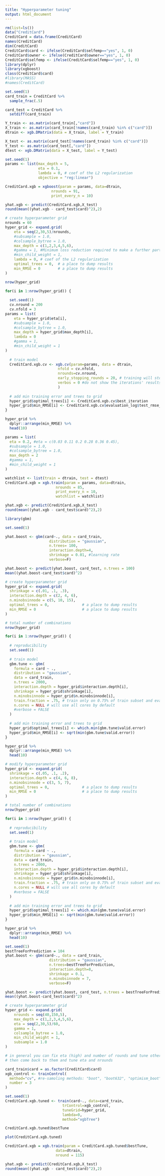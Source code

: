 ```yaml
---
title: "Hyperparameter tuning"
output: html_document
---
```


```r
rm(list=ls())
data("CreditCard")
CreditCard = data.frame(CreditCard)
names(CreditCard)
dim(CreditCard)
CreditCard$card <- ifelse(CreditCard$selfemp=="yes", 1, 0)
CreditCard$owner <- ifelse(CreditCard$owner=="yes", 1, 0)
CreditCard$selfemp <- ifelse(CreditCard$selfemp=="yes", 1, 0)
library(dplyr)
library(xgboost)
class(CreditCard$card)
#library(MASS)
#names(CreditCard)
```

```r
set.seed(1)
card_train = CreditCard %>%
  sample_frac(.5)

card_test = CreditCard %>%
  setdiff(card_train)
```

```r
Y_train <- as.matrix(card_train[,"card"])
X_train <- as.matrix(card_train[!names(card_train) %in% c("card")])
dtrain <- xgb.DMatrix(data = X_train, label = Y_train)

X_test <- as.matrix(card_test[!names(card_train) %in% c("card")])
Y_test <- as.matrix(card_test[,"card"])
dtest <- xgb.DMatrix(data = X_test, label = Y_test)
```

```r
set.seed(1)
params <- list(max_depth = 5,
               eta = 0.1,
               lambda = 0, # coef of the L2 regularization
               objective = "reg:linear")

CreditCard.xgb = xgboost(param = params, data=dtrain,
                     nrounds = 91,
                     print_every_n = 10)
```

```r
yhat.xgb <- predict(CreditCard.xgb,X_test)
round(mean((yhat.xgb - card_test$card)^2),2)
```

```r
# create hyperparameter grid
nrounds = 60
hyper_grid <- expand.grid(
    eta = seq(2,30,5)/nrounds,
    #subsample = 1.0,
    #colsample_bytree = 1.0,
    max_depth = c(1,2,3,4,5,6),
    #gamma = 1, #Minimum loss reduction required to make a further partition on a leaf node of the tree
    #min_child_weight = 1,
    lambda = 0, # coef of the L2 regularization
    optimal_trees = 0,  # a place to dump results
    min_RMSE = 0        # a place to dump results         
)

nrow(hyper_grid)
```

```r
for(i in 1:nrow(hyper_grid)) {
  
  set.seed(1)
  cv.nround = 200
  cv.nfold = 3  
params = list(
    eta = hyper_grid$eta[i], 
    #subsample = 1.0,
    #colsample_bytree = 1.0,
    max_depth = hyper_grid$max_depth[i],
    lambda = 0 
    #gamma = 1,
    #min_child_weight = 1
)
    
  # train model
  CreditCard.xgb.cv <- xgb.cv(param=params, data = dtrain,
                        nfold = cv.nfold,
                        nrounds=cv.nround,
                        early_stopping_rounds = 20, # training will stop if performance doesn't improve for 20 rounds from the last best iteration
                        verbos = 0 #do not show the iterations' results
                        )  
    
  # add min training error and trees to grid
  hyper_grid$optimal_trees[i] <- CreditCard.xgb.cv$best_iteration
  hyper_grid$min_RMSE[i] <- CreditCard.xgb.cv$evaluation_log$test_rmse_mean[CreditCard.xgb.cv$best_iteration]
}
```

```r
hyper_grid %>% 
  dplyr::arrange(min_RMSE) %>%
  head(10)
```

```r
params = list(
  eta = 0.2, #eta = c(0.03 0.11 0.2 0.28 0.36 0.45),
  #subsample = 1.0,
  #colsample_bytree = 1.0,
  max_depth = 2
  #gamma = 1,
  #min_child_weight = 1
)

watchlist <- list(train = dtrain, test = dtest)
CreditCard.xgb = xgb.train(param = params, data=dtrain,
                       nrounds = 85,
                       print_every_n = 10,
                       watchlist = watchlist)

yhat.xgb <- predict(CreditCard.xgb,X_test)
round(mean((yhat.xgb - card_test$card)^2),2)
```

```r
library(gbm)
```

```r
set.seed(1)

yhat.boost <- gbm(card~., data = card_train,
                    distribution = "gaussian",
                    n.trees= 100,
                    interaction.depth=4,
                    shrinkage = 0.01, #learning rate
                    verbose=F)

yhat.boost <- predict(yhat.boost, card_test, n.trees = 100)
mean((yhat.boost-card_test$card)^2)
```

```r
# create hyperparameter grid
hyper_grid <- expand.grid(
  shrinkage = c(.01, .1, .3),
  interaction.depth = c(2, 4, 6),
  n.minobsinnode = c(5, 10, 15), 
  optimal_trees = 0,               # a place to dump results
  min_RMSE = 0                     # a place to dump results
)

# total number of combinations
nrow(hyper_grid)
```

```r
for(i in 1:nrow(hyper_grid)) {
  
  # reproducibility
  set.seed(1)
  
  # train model
  gbm.tune <- gbm(
    formula = card ~ .,
    distribution = "gaussian",
    data = card_train,
    n.trees = 2000,
    interaction.depth = hyper_grid$interaction.depth[i],
    shrinkage = hyper_grid$shrinkage[i],
    n.minobsinnode = hyper_grid$n.minobsinnode[i],
    train.fraction = .75, # train only on 0.75% of train subset and evaluate on remaining 0.25%
    n.cores = NULL # will use all cores by default
    #verbose = FALSE
  )
  
  # add min training error and trees to grid
  hyper_grid$optimal_trees[i] <- which.min(gbm.tune$valid.error)
  hyper_grid$min_RMSE[i] <- sqrt(min(gbm.tune$valid.error)) 
}
```

```r
hyper_grid %>% 
  dplyr::arrange(min_RMSE) %>%
  head(10)
```

```r
# modify hyperparameter grid
hyper_grid <- expand.grid(
  shrinkage = c(.05, .1, .2),
  interaction.depth = c(4, 6, 8),
  n.minobsinnode = c(3, 5, 7),
  optimal_trees = 0,               # a place to dump results
  min_RMSE = 0                     # a place to dump results
)

# total number of combinations
nrow(hyper_grid)
```

```r
for(i in 1:nrow(hyper_grid)) {
  
  # reproducibility
  set.seed(1)
  
  # train model
  gbm.tune <- gbm(
    formula = card ~ .,
    distribution = "gaussian",
    data = card_train,
    n.trees = 2000,
    interaction.depth = hyper_grid$interaction.depth[i],
    shrinkage = hyper_grid$shrinkage[i],
    n.minobsinnode = hyper_grid$n.minobsinnode[i],
    train.fraction = .75, # train only on 0.75% of train subset and evaluate on remaining 0.25%
    n.cores = NULL # will use all cores by default
    #verbose = FALSE
  )
  
  # add min training error and trees to grid
  hyper_grid$optimal_trees[i] <- which.min(gbm.tune$valid.error)
  hyper_grid$min_RMSE[i] <- sqrt(min(gbm.tune$valid.error)) 
}
```

```r
hyper_grid %>% 
  dplyr::arrange(min_RMSE) %>%
  head(10)
```

```r
set.seed(1)
bestTreeForPrediction = 104
yhat.boost <- gbm(card~., data = card_train,
                    distribution = "gaussian",
                    n.trees=bestTreeForPrediction,
                    interaction.depth=8,
                    shrinkage = 0.1,
                    n.minobsinnode = 7,
                    verbose=F)

yhat.boost <- predict(yhat.boost, card_test, n.trees = bestTreeForPrediction)
mean((yhat.boost-card_test$card)^2)
```

```r
# create hyperparameter grid
hyper_grid <- expand.grid(
    nrounds = seq(40,150,5),
    max_depth = c(1,2,3,4,5,6),
    eta = seq(2,30,5)/60, 
    gamma = 1,
    colsample_bytree = 1.0,  
    min_child_weight = 1,
    subsample = 1.0
)

# in general you can fix eta (high) and number of rounds and tune other paramters (to increase speed),
# then come back to them and tune eta and nrounds
```

```r
card_train$card = as.factor(CreditCard$card)
xgb_control <- trainControl(
  method="cv", #re-samoling methods: "boot", "boot632", "optimism_boot", "boot_all","repeatedcv", "LOOCV", "LGOCV"
  number = 3
)

set.seed(1)
CreditCard.xgb.tuned <- train(card~., data=card_train, 
                          trControl=xgb_control,
                          tuneGrid=hyper_grid,
                          lambda=0,
                          method="xgbTree")
```

```r
CreditCard.xgb.tuned$bestTune
```

```r
plot(CreditCard.xgb.tuned)
```

```r
CreditCard.xgb = xgb.train(param = CreditCard.xgb.tuned$bestTune,
                       data=dtrain,
                       nround = 115)

yhat.xgb <- predict(CreditCard.xgb,X_test)
round(mean((yhat.xgb - card_test$card)^2),2)
```